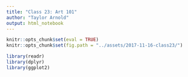 ```yaml
---
title: "Class 23: Art 101"
author: "Taylor Arnold"
output: html_notebook
---
```


```r
knitr::opts_chunk$set(eval = TRUE)
knitr::opts_chunk$set(fig.path = "../assets/2017-11-16-class23/")
```

```r
library(readr)
library(dplyr)
library(ggplot2)
```
